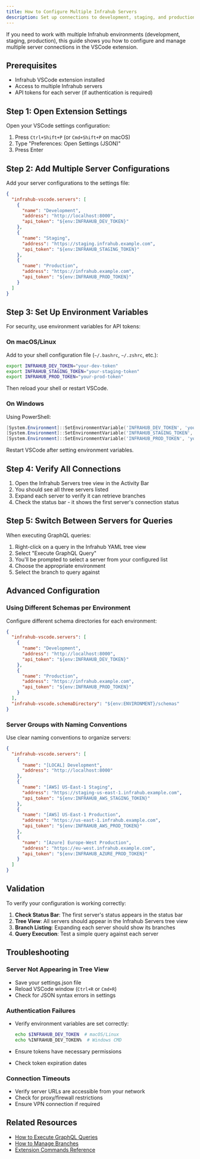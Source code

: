 ```yaml
---
title: How to Configure Multiple Infrahub Servers
description: Set up connections to development, staging, and production Infrahub servers for seamless environment switching
---
```


If you need to work with multiple Infrahub environments (development, staging, production), this guide shows you how to configure and manage multiple server connections in the VSCode extension.

## Prerequisites

- Infrahub VSCode extension installed
- Access to multiple Infrahub servers
- API tokens for each server (if authentication is required)

## Step 1: Open Extension Settings

Open your VSCode settings configuration:

1. Press `Ctrl+Shift+P` (or `Cmd+Shift+P` on macOS)
2. Type "Preferences: Open Settings (JSON)"
3. Press Enter

## Step 2: Add Multiple Server Configurations

Add your server configurations to the settings file:

```json
{
  "infrahub-vscode.servers": [
    {
      "name": "Development",
      "address": "http://localhost:8000",
      "api_token": "${env:INFRAHUB_DEV_TOKEN}"
    },
    {
      "name": "Staging",
      "address": "https://staging.infrahub.example.com",
      "api_token": "${env:INFRAHUB_STAGING_TOKEN}"
    },
    {
      "name": "Production",
      "address": "https://infrahub.example.com",
      "api_token": "${env:INFRAHUB_PROD_TOKEN}"
    }
  ]
}
```

## Step 3: Set Up Environment Variables

For security, use environment variables for API tokens:

### On macOS/Linux

Add to your shell configuration file (`~/.bashrc`, `~/.zshrc`, etc.):

```bash
export INFRAHUB_DEV_TOKEN="your-dev-token"
export INFRAHUB_STAGING_TOKEN="your-staging-token"
export INFRAHUB_PROD_TOKEN="your-prod-token"
```

Then reload your shell or restart VSCode.

### On Windows

Using PowerShell:

```powershell
[System.Environment]::SetEnvironmentVariable('INFRAHUB_DEV_TOKEN', 'your-dev-token', 'User')
[System.Environment]::SetEnvironmentVariable('INFRAHUB_STAGING_TOKEN', 'your-staging-token', 'User')
[System.Environment]::SetEnvironmentVariable('INFRAHUB_PROD_TOKEN', 'your-prod-token', 'User')
```

Restart VSCode after setting environment variables.

## Step 4: Verify All Connections

1. Open the Infrahub Servers tree view in the Activity Bar
2. You should see all three servers listed
3. Expand each server to verify it can retrieve branches
4. Check the status bar - it shows the first server's connection status

## Step 5: Switch Between Servers for Queries

When executing GraphQL queries:

1. Right-click on a query in the Infrahub YAML tree view
2. Select "Execute GraphQL Query"
3. You'll be prompted to select a server from your configured list
4. Choose the appropriate environment
5. Select the branch to query against

## Advanced Configuration

### Using Different Schemas per Environment

Configure different schema directories for each environment:

```json
{
  "infrahub-vscode.servers": [
    {
      "name": "Development",
      "address": "http://localhost:8000",
      "api_token": "${env:INFRAHUB_DEV_TOKEN}"
    },
    {
      "name": "Production",
      "address": "https://infrahub.example.com",
      "api_token": "${env:INFRAHUB_PROD_TOKEN}"
    }
  ],
  "infrahub-vscode.schemaDirectory": "${env:ENVIRONMENT}/schemas"
}
```

### Server Groups with Naming Conventions

Use clear naming conventions to organize servers:

```json
{
  "infrahub-vscode.servers": [
    {
      "name": "[LOCAL] Development",
      "address": "http://localhost:8000"
    },
    {
      "name": "[AWS] US-East-1 Staging",
      "address": "https://staging-us-east-1.infrahub.example.com",
      "api_token": "${env:INFRAHUB_AWS_STAGING_TOKEN}"
    },
    {
      "name": "[AWS] US-East-1 Production",
      "address": "https://us-east-1.infrahub.example.com",
      "api_token": "${env:INFRAHUB_AWS_PROD_TOKEN}"
    },
    {
      "name": "[Azure] Europe-West Production",
      "address": "https://eu-west.infrahub.example.com",
      "api_token": "${env:INFRAHUB_AZURE_PROD_TOKEN}"
    }
  ]
}
```

## Validation

To verify your configuration is working correctly:

1. **Check Status Bar**: The first server's status appears in the status bar
2. **Tree View**: All servers should appear in the Infrahub Servers tree view
3. **Branch Listing**: Expanding each server should show its branches
4. **Query Execution**: Test a simple query against each server

## Troubleshooting

### Server Not Appearing in Tree View

- Save your settings.json file
- Reload VSCode window (`Ctrl+R` or `Cmd+R`)
- Check for JSON syntax errors in settings

### Authentication Failures

- Verify environment variables are set correctly:

  ```bash
  echo $INFRAHUB_DEV_TOKEN  # macOS/Linux
  echo %INFRAHUB_DEV_TOKEN%  # Windows CMD
  ```

- Ensure tokens have necessary permissions
- Check token expiration dates

### Connection Timeouts

- Verify server URLs are accessible from your network
- Check for proxy/firewall restrictions
- Ensure VPN connection if required

## Related Resources

- [How to Execute GraphQL Queries](./execute-graphql-queries.mdx)
- [How to Manage Branches](./manage-branches.mdx)
- [Extension Commands Reference](../reference/commands-settings.mdx)